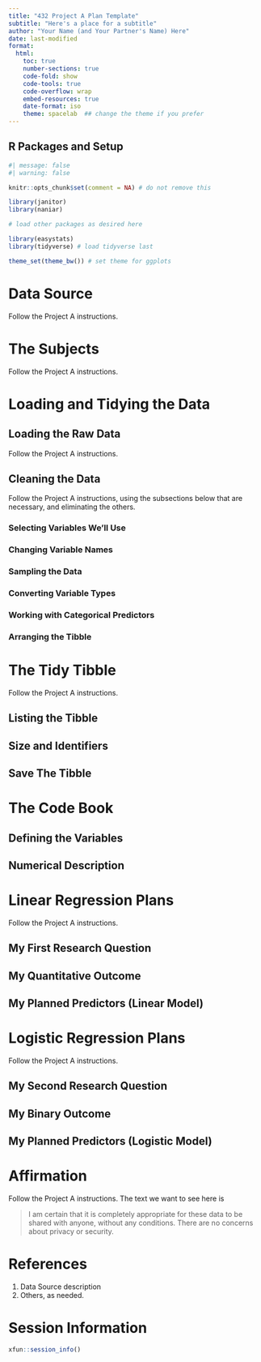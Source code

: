 ---
title: "432 Project A Plan Template"
subtitle: "Here's a place for a subtitle"
author: "Your Name (and Your Partner's Name) Here"
date: last-modified
format: 
  html:
    toc: true
    number-sections: true
    code-fold: show
    code-tools: true
    code-overflow: wrap
    embed-resources: true
    date-format: iso
    theme: spacelab  ## change the theme if you prefer
---

## R Packages and Setup {.unnumbered}

```{r}
#| message: false
#| warning: false

knitr::opts_chunk$set(comment = NA) # do not remove this

library(janitor) 
library(naniar)

# load other packages as desired here

library(easystats)
library(tidyverse) # load tidyverse last

theme_set(theme_bw()) # set theme for ggplots
```

# Data Source

Follow the Project A instructions.

# The Subjects

Follow the Project A instructions.

# Loading and Tidying the Data

## Loading the Raw Data

Follow the Project A instructions.

## Cleaning the Data

Follow the Project A instructions, using the subsections below that are necessary, and eliminating the others.

### Selecting Variables We'll Use

### Changing Variable Names

### Sampling the Data

### Converting Variable Types

### Working with Categorical Predictors

### Arranging the Tibble

# The Tidy Tibble

Follow the Project A instructions.

## Listing the Tibble

## Size and Identifiers

## Save The Tibble

# The Code Book

## Defining the Variables

## Numerical Description

# Linear Regression Plans

Follow the Project A instructions.

## My First Research Question

## My Quantitative Outcome

## My Planned Predictors (Linear Model)

# Logistic Regression Plans

Follow the Project A instructions.

## My Second Research Question

## My Binary Outcome

## My Planned Predictors (Logistic Model)

# Affirmation

Follow the Project A instructions. The text we want to see here is

> I am certain that it is completely appropriate for these data to be shared with anyone, without any conditions. There are no concerns about privacy or security.

# References

1. Data Source description
2. Others, as needed.

# Session Information

```{r}
xfun::session_info()
```
